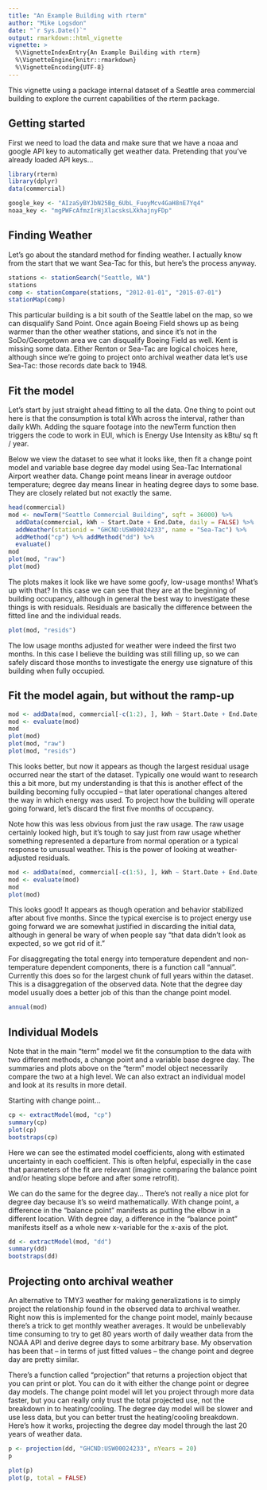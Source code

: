 ```yaml
---
title: "An Example Building with rterm"
author: "Mike Logsdon"
date: "`r Sys.Date()`"
output: rmarkdown::html_vignette
vignette: >
  %\VignetteIndexEntry{An Example Building with rterm}
  %\VignetteEngine{knitr::rmarkdown}
  %\VignetteEncoding{UTF-8}
---
```


This vignette using a package internal dataset of a Seattle area commercial building to explore the current capabilities of the rterm package.

## Getting started

First we need to load the data and make sure that we have a noaa and google API key to automatically get weather data. Pretending that you've already loaded API keys...

```r
library(rterm)
library(dplyr)
data(commercial)
```

```r
google_key <- "AIzaSyBYJbN25Bg_6UbL_FuoyMcv4GaH8nE7Yq4"
noaa_key <- "mgPWFcAfmzIrHjXlacsksLXkhajnyFDp"
```

## Finding Weather

Let's go about the standard method for finding weather. I actually know from the start that we want Sea-Tac for this, but here's the process anyway.

```r
stations <- stationSearch("Seattle, WA")
stations
comp <- stationCompare(stations, "2012-01-01", "2015-07-01")
stationMap(comp)
```

This particular building is a bit south of the Seattle label on the map, so we can disqualify Sand Point. Once again Boeing Field shows up as being warmer than the other weather stations, and since it's not in the SoDo/Georgetown area we can disqualify Boeing Field as well. Kent is missing some data. Either Renton or Sea-Tac are logical choices here, although since we're going to project onto archival weather data let's use Sea-Tac: those records date back to 1948.

## Fit the model

Let's start by just straight ahead fitting to all the data. One thing to point out here is that the consumption is total kWh across the interval, rather than daily kWh. Adding the square footage into the newTerm function then triggers the code to work in EUI, which is Energy Use Intensity as kBtu/ sq ft / year. 

Below we view the dataset to see what it looks like, then fit a change point model and variable base degree day model using Sea-Tac International Airport weather data. Change point means linear in average outdoor temperature; degree day means linear in heating degree days to some base. They are closely related but not exactly the same.

```r
head(commercial)
mod <- newTerm("Seattle Commercial Building", sqft = 36000) %>%
  addData(commercial, kWh ~ Start.Date + End.Date, daily = FALSE) %>%
  addWeather(stationid = "GHCND:USW00024233", name = "Sea-Tac") %>%
  addMethod("cp") %>% addMethod("dd") %>%
  evaluate()
mod
plot(mod, "raw")
plot(mod)
```

The plots makes it look like we have some goofy, low-usage months! What's up with that? In this case we can see that they are at the beginning of building occupancy, although in general the best way to investigate these things is with residuals. Residuals are basically the difference between the fitted line and the individual reads.

```r
plot(mod, "resids")
```

The low usage months adjusted for weather were indeed the first two months. In this case I believe the building was still filling up, so we can safely discard those months to investigate the energy use signature of this building when fully occupied.

## Fit the model again, but without the ramp-up

```r
mod <- addData(mod, commercial[-c(1:2), ], kWh ~ Start.Date + End.Date, daily = FALSE)
mod <- evaluate(mod)
mod
plot(mod)
plot(mod, "raw")
plot(mod, "resids")
```

This looks better, but now it appears as though the largest residual usage occurred near the start of the dataset. Typically one would want to research this a bit more, but my understanding is that this is another effect of the building becoming fully occupied -- that later operational changes altered the way in which energy was used. To project how the building will operate going forward, let's discard the first five months of occupancy. 

Note how this was less obvious from just the raw usage. The raw usage certainly looked high, but it's tough to say just from raw usage whether something represented a departure from normal operation or a typical response to unusual weather. This is the power of looking at weather-adjusted residuals.

```r
mod <- addData(mod, commercial[-c(1:5), ], kWh ~ Start.Date + End.Date, daily = FALSE)
mod <- evaluate(mod)
mod
plot(mod)
```

This looks good! It appears as though operation and behavior stabilized after about five months. Since the typical exercise is to project energy use going forward we are somewhat justified in discarding the initial data, although in general be wary of when people say "that data didn't look as expected, so we got rid of it."

For disaggregating the total energy into temperature dependent and non-temperature dependent components, there is a function call "annual". Currently this does so for the largest chunk of full years within the dataset. This is a disaggregation of the observed data. Note that the degree day model usually does a better job of this than the change point model.

```r
annual(mod)
```

## Individual Models

Note that in the main "term" model we fit the consumption to the data with two different methods, a change point and a variable base degree day. The summaries and plots above on the "term" model object necessarily compare the two at a high level. We can also extract an individual model and look at its results in more detail.

Starting with change point...

```r
cp <- extractModel(mod, "cp")
summary(cp)
plot(cp)
bootstraps(cp)
```

Here we can see the estimated model coefficients, along with estimated uncertainty in each coefficient. This is often helpful, especially in the case that parameters of the fit are relevant (imagine comparing the balance point and/or heating slope before and after some retrofit).

We can do the same for the degree day... There's not really a nice plot for degree day because it's so weird mathematically. With change point, a difference in the "balance point" manifests as putting the elbow in a different location. With degree day, a difference in the "balance point" manifests itself as a whole new x-variable for the x-axis of the plot. 


```r
dd <- extractModel(mod, "dd")
summary(dd)
bootstraps(dd)
```


## Projecting onto archival weather

An alternative to TMY3 weather for making generalizations is to simply project the relationship found in the observed data to archival weather. Right now this is implemented for the change point model, mainly because there's a trick to get monthly weather averages. It would be unbelievably time consuming to try to get 80 years worth of daily weather data from the NOAA API and derive degree days to some arbitrary base. My observation has been that -- in terms of just fitted values -- the change point and degree day are pretty similar.

There's a function called "projection" that returns a projection object that you can print or plot. You can do it with either the change point or degree day models. The change point model will let you project through more data faster, but you can really only trust the total projected use, not the breakdown in to heating/cooling. The degree day model will be slower and use less data, but you can better trust the heating/cooling breakdown. Here's how it works, projecting the degree day model through the last 20 years of weather data.

```r
p <- projection(dd, "GHCND:USW00024233", nYears = 20)
p

plot(p)
plot(p, total = FALSE)
```


